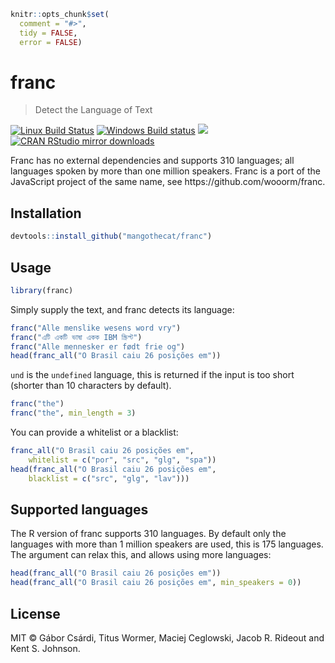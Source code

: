 
```r
knitr::opts_chunk$set(
  comment = "#>",
  tidy = FALSE,
  error = FALSE)
```

# franc

> Detect the Language of Text

[![Linux Build Status](https://travis-ci.org/mangothecat/franc.svg?branch=master)](https://travis-ci.org/mangothecat/franc)
[![Windows Build status](https://ci.appveyor.com/api/projects/status/github/mangothecat/franc?svg=true)](https://ci.appveyor.com/project/mangothecat/franc)
[![](http://www.r-pkg.org/badges/version/franc)](http://www.r-pkg.org/pkg/franc)
[![CRAN RStudio mirror downloads](http://cranlogs.r-pkg.org/badges/franc)](http://www.r-pkg.org/pkg/franc)

Franc has no external dependencies and supports 310 languages; all
languages spoken by more than one million speakers. Franc is a port
of the JavaScript project of the same name, see
https://github.com/wooorm/franc.

## Installation

```r
devtools::install_github("mangothecat/franc")
```

## Usage

```r
library(franc)
```

Simply supply the text, and franc detects its language:

```r
franc("Alle menslike wesens word vry")
franc("এটি একটি ভাষা একক IBM স্ক্রিপ্ট")
franc("Alle mennesker er født frie og")
head(franc_all("O Brasil caiu 26 posições em"))
```

`und` is the `undefined` language, this is returned if the input is
too short (shorter than 10 characters by default).

```r
franc("the")
franc("the", min_length = 3)
```

You can provide a whitelist or a blacklist:

```r
franc_all("O Brasil caiu 26 posições em",
    whitelist = c("por", "src", "glg", "spa"))
head(franc_all("O Brasil caiu 26 posições em",
    blacklist = c("src", "glg", "lav")))
```

## Supported languages

The R version of franc supports 310 languages. By default only the
languages with more than 1 million speakers are used, this is 175
languages. The \code{min_speakers} argument can relax this, and allows
using more languages:

```r
head(franc_all("O Brasil caiu 26 posições em"))
head(franc_all("O Brasil caiu 26 posições em", min_speakers = 0))
```

## License

MIT © Gábor Csárdi, Titus Wormer, Maciej Ceglowski, Jacob R. Rideout
and Kent S. Johnson.

